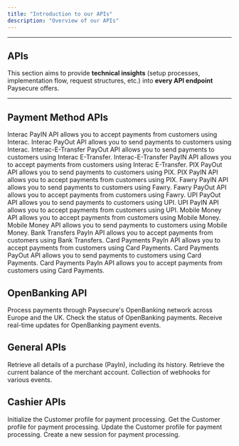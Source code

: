 ```yaml
---
title: "Introduction to our APIs"
description: "Overview of our APIs"
---
```



---

## APIs

This section aims to provide **technical insights** (setup processes, implementation flow, request structures, etc.) into **every API endpoint** Paysecure offers.

---

## Payment Method APIs

<CardGroup cols={3}>
  <Card title="Interac PayIN API" href="/api-reference/interac/pay-in">
    Interac PayIN API allows you to accept payments from customers using Interac.
  </Card>
  <Card title="Interac PayOut API" href="/api-reference/interac/pay-out">
    Interac PayOut API allows you to send payments to customers using Interac.
  </Card>
  <Card title="Interac-E-Transfer PayOut API" href="/api-reference/interac-e-transfer/pay-out">
    Interac-E-Transfer PayOut API allows you to send payments to customers using Interac E-Transfer.
  </Card>
  <Card title="Interac-E-Transfer PayIN API" href="/api-reference/interac-e-transfer/pay-in">
    Interac-E-Transfer PayIN API allows you to accept payments from customers using Interac E-Transfer.
  </Card>
  <Card title="PIX PayOut API" href="/api-reference/pix/pay-out">
    PIX PayOut API allows you to send payments to customers using PIX.
  </Card>
  <Card title="PIX PayIN API" href="/api-reference/pix/pay-in">
    PIX PayIN API allows you to accept payments from customers using PIX.
  </Card>
  <Card title="Fawry-PayIN" href="/api-reference/fawry-pay/pay-in">
    Fawry PayIN API allows you to send payments to customers using Fawry.
  </Card>
  <Card title="Fawry-PayOut API" href="/api-reference/fawry-pay/pay-out">
    Fawry PayOut API allows you to accept payments from customers using Fawry.
  </Card>
  <Card title="UPI PayOut" href="/api-reference/upi/pay-out">
    UPI PayOut API allows you to send payments to customers using UPI.
  </Card>
  <Card title="UPI PayIN" href="/api-reference/upi/pay-in">
    UPI PayIN API allows you to accept payments from customers using UPI.
  </Card>
  <Card title="Mobile Money PayIn API" href="/api-reference/mobile-money/pay-in">
    Mobile Money API allows you to accept payments from customers using Mobile Money.
  </Card>
  <Card title="Mobile Money PayOut API" href="/api-reference/mobile-money/pay-out">
    Mobile Money API allows you to send payments to customers using Mobile Money.
  </Card>
  <Card title="Bank Transfers PayIn API" href="/api-reference/bank-transfer/pay-in">
    Bank Transfers PayIn API allows you to accept payments from customers using Bank Transfers.
  </Card>
 <Card title="Card Payments PayIn API" href="/api-reference/card-payments/pay-in">
    Card Payments PayIn API allows you to accept payments from customers using Card Payments.
  </Card>
  <Card title="Card Payments PayOut API" href="/api-reference/card-payments/pay-out">
    Card Payments PayOut API allows you to send payments to customers using Card Payments.
  </Card>
  <Card title="Card Payments PayIn API" href="/api-reference/card-payments/pay-in">
    Card Payments PayIn API allows you to accept payments from customers using Card Payments.
  </Card>
</CardGroup>

## OpenBanking API

<CardGroup cols={3}>
  <Card title="OpenBanking API" href="/api-reference/openbanking/openbanking-api">
    Process payments through Paysecure's OpenBanking network across Europe and the UK.
  </Card>
  <Card title="Get Status" href="/api-reference/openbanking/get-status">
    Check the status of OpenBanking payments.
  </Card>
  <Card title="Webhooks" href="/api-reference/openbanking/webhooks">
    Receive real-time updates for OpenBanking payment events.
  </Card>
</CardGroup>

## General APIs

<CardGroup cols={3}>
  <Card title="Get Status API" href="/api-reference/get-status-api/get-status-api">
    Retrieve all details of a purchase (PayIn), including its history.
  </Card>
  <Card
    title="Get Balance API"
    href="/api-reference/get-balance-api/documentation"
  >
    Retrieve the current balance of the merchant account.
  </Card>
  <Card title="Webhooks" href="/api-reference/webhooks">
    Collection of webhooks for various events.
  </Card>
</CardGroup>

## Cashier APIs

<CardGroup cols={3}>
  <Card title="Post createCustomer" href="/api-reference/cashier/post-customer/index">
      Initialize the Customer profile for payment processing.
  </Card>
  <Card title="Get Customer" href="/api-reference/cashier/get-customer/index">
      Get the Customer profile for payment processing.
  </Card>
  <Card title="Patch Customer" href="/api-reference/cashier/patch-customer/index">
    Update the Customer profile for payment processing.
  </Card>
  <Card title="Post createSession" href="/api-reference/cashier/post-create-session/index">
    Create a new session for payment processing.
  </Card>
</CardGroup>